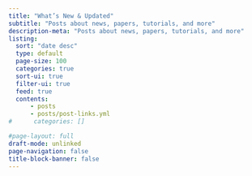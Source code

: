 ```yaml
---
title: "What’s New & Updated"
subtitle: "Posts about news, papers, tutorials, and more"
description-meta: "Posts about news, papers, tutorials, and more"
listing: 
  sort: "date desc"
  type: default
  page-size: 100
  categories: true
  sort-ui: true
  filter-ui: true
  feed: true
  contents: 
      - posts
      - posts/post-links.yml
#      categories: [] 

#page-layout: full
draft-mode: unlinked
page-navigation: false
title-block-banner: false
---
```


